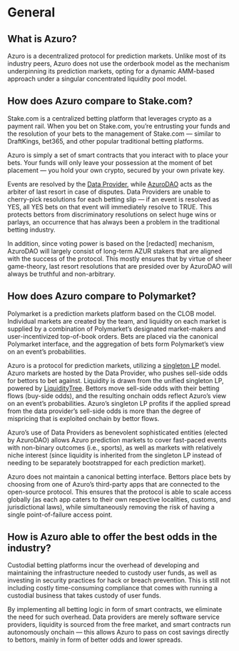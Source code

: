# General

## What is Azuro?

Azuro is a decentralized protocol for prediction markets. Unlike most of its industry peers, Azuro does not use the orderbook model as the mechanism underpinning its prediction markets, opting for a dynamic AMM-based approach under a singular concentrated liquidity pool model.

## How does Azuro compare to Stake.com?

Stake.com is a centralized betting platform that leverages crypto as a payment rail. When you bet on Stake.com, you’re entrusting your funds and the resolution of your bets to the management of Stake.com — similar to DraftKings, bet365, and other popular traditional betting platforms.

Azuro is simply a set of smart contracts that you interact with to place your bets. Your funds will only leave your possession at the moment of bet placement — you hold your own crypto, secured by your own private key.

Events are resolved by the [Data Provider](/knowledge-hub/how-azuro-works/protocol-actors/data-providers), while [AzuroDAO](/knowledge-hub/azur/azuro-dao) acts as the arbiter of last resort in case of disputes. Data Providers are unable to cherry-pick resolutions for each betting slip — if an event is resolved as YES, all YES bets on that event will immediately resolve to TRUE. This protects bettors from discriminatory resolutions on select huge wins or parlays, an occurrence that has always been a problem in the traditional betting industry.

In addition, since voting power is based on the [redacted] mechanism, AzuroDAO will largely consist of long-term AZUR stakers that are aligned with the success of the protocol. This mostly ensures that by virtue of sheer game-theory, last resort resolutions that are presided over by AzuroDAO will always be truthful and non-arbitrary.

## How does Azuro compare to Polymarket?

Polymarket is a prediction markets platform based on the CLOB model. Individual markets are created by the team, and liquidity on each market is supplied by a combination of Polymarket’s designated market-makers and user-incentivized top-of-book orders. Bets are placed via the canonical Polymarket interface, and the aggregation of bets form Polymarket’s view on an event’s probabilities.

Azuro is a protocol for prediction markets, utilizing a [singleton LP](/knowledge-hub/how-azuro-works/protocol-actors/liquidity-providers) model. Azuro markets are hosted by the Data Provider, who pushes sell-side odds for bettors to bet against. Liquidity is drawn from the unified singleton LP, powered by [LiquidityTree](/knowledge-hub/how-azuro-works/liquidity-tree). Bettors move sell-side odds with their betting flows (buy-side odds), and the resulting onchain odds reflect Azuro’s view on an event’s probabilities. Azuro’s singleton LP profits if the applied spread from the data provider’s sell-side odds is more than the degree of mispricing that is exploited onchain by bettor flows.

Azuro’s use of Data Providers as benevolent sophisticated entities (elected by AzuroDAO) allows Azuro prediction markets to cover fast-paced events with non-binary outcomes (i.e., sports), as well as markets with relatively niche interest (since liquidity is inherited from the singleton LP instead of needing to be separately bootstrapped for each prediction market).

Azuro does not maintain a canonical betting interface. Bettors place bets by choosing from one of Azuro’s third-party apps that are connected to the open-source protocol. This ensures that the protocol is able to scale access globally (as each app caters to their own respective localities, customs, and jurisdictional laws), while simultaneously removing the risk of having a single point-of-failure access point.

## How is Azuro able to offer the best odds in the industry?

Custodial betting platforms incur the overhead of developing and maintaining the infrastructure needed to custody user funds, as well as investing in security practices for hack or breach prevention. This is still not including costly time-consuming compliance that comes with running a custodial business that takes custody of user funds.

By implementing all betting logic in form of smart contracts, we eliminate the need for such overhead. Data providers are merely software service providers, liquidity is sourced from the free market, and smart contracts run autonomously onchain — this allows Azuro to pass on cost savings directly to bettors, mainly in form of better odds and lower spreads.

